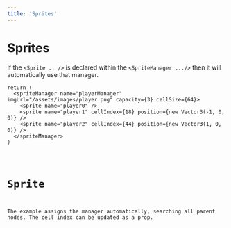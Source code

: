 ```yaml
---
title: 'Sprites'
---
```


# Sprites

If the `<Sprite .. />` is declared within the `<SpriteManager .../>` then it
will automatically use that manager.

```tsx
return (
  <spriteManager name="playerManager" imgUrl="/assets/images/player.png" capacity={3} cellSize={64}>
    <sprite name="player0" />
    <sprite name="player1" cellIndex={18} position={new Vector3(-1, 0, 0)} />
    <sprite name="player2" cellIndex={44} position={new Vector3(1, 0, 0)} />
  </spriteManager>
)
```

<code src="./sprites/Sprite.tsx" />

# Sprite

The example assigns the manager automatically, searching all parent nodes. The
cell index can be updated as a prop.
